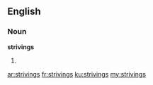 ==English==
===Noun===
'''strivings'''
# {{plural of|[[striving]]}}

[[ar:strivings]]
[[fr:strivings]]
[[ku:strivings]]
[[my:strivings]]